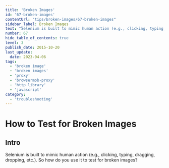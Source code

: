 ```yaml
---
title: 'Broken Images'
id: '67-broken-images'
contentUrl: "tips/broken-images/67-broken-images"
sidebar_label: Broken Images
text: "Selenium is built to mimic human action (e.g., clicking, typing, dragging, dropping, etc.). So how do you use it to test for broken images?"
number: 67
hide_table_of_contents: true
level: 3
publish_date: 2015-10-20
last_update:
  date: 2023-04-06
tags:
  - 'broken image'
  - 'broken images'
  - 'proxy'
  - 'browsermob-proxy'
  - 'http library'
  - 'javascript'
category:
  - 'troubleshooting'
---
```


# How to Test for Broken Images

## Intro

Selenium is built to mimic human action (e.g., clicking, typing, dragging, dropping, etc.). So how do you use it to test for broken images?


<!-- Add the name of the folder -->

<DropdownMarkdown folderName='67-broken-images' />
